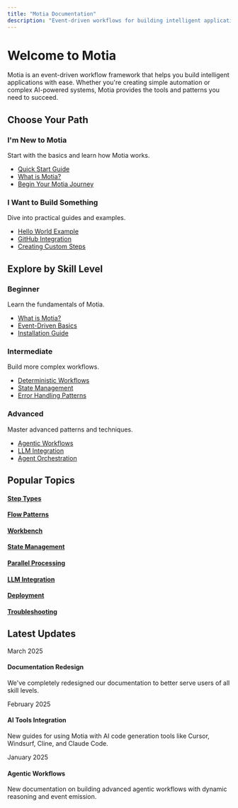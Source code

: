```yaml
---
title: "Motia Documentation"
description: "Event-driven workflows for building intelligent applications"
---
```


# Welcome to Motia

Motia is an event-driven workflow framework that helps you build intelligent applications with ease. Whether you're creating simple automation or complex AI-powered systems, Motia provides the tools and patterns you need to succeed.

## Choose Your Path

<div className="grid grid-cols-1 md:grid-cols-2 gap-4">
  <div className="p-6 border rounded-lg hover:shadow-md transition-shadow">
    <h3 className="text-xl font-bold">I'm New to Motia</h3>
    <p className="mt-2">Start with the basics and learn how Motia works.</p>
    <ul className="mt-4 space-y-2">
      <li><a href="/docs/quickstart">Quick Start Guide</a></li>
      <li><a href="/docs/concepts/getting-started/what-is-motia">What is Motia?</a></li>
      <li><a href="/docs/journeys/start-your-motia-journey">Begin Your Motia Journey</a></li>
    </ul>
  </div>
  <div className="p-6 border rounded-lg hover:shadow-md transition-shadow">
    <h3 className="text-xl font-bold">I Want to Build Something</h3>
    <p className="mt-2">Dive into practical guides and examples.</p>
    <ul className="mt-4 space-y-2">
      <li><a href="/docs/guides/patterns/hello-world">Hello World Example</a></li>
      <li><a href="/docs/real-world-tutorials/github-integration">GitHub Integration</a></li>
      <li><a href="/docs/guides/step-creation">Creating Custom Steps</a></li>
    </ul>
  </div>
</div>

## Explore by Skill Level

<div className="mt-8 grid grid-cols-1 md:grid-cols-3 gap-4">
  <div className="p-6 border rounded-lg hover:shadow-md transition-shadow">
    <h3 className="text-xl font-bold">Beginner</h3>
    <p className="mt-2">Learn the fundamentals of Motia.</p>
    <ul className="mt-4 space-y-2">
      <li><a href="/docs/concepts/getting-started/what-is-motia">What is Motia?</a></li>
      <li><a href="/docs/concepts/getting-started/event-driven-basics">Event-Driven Basics</a></li>
      <li><a href="/docs/guides/setup/installation">Installation Guide</a></li>
    </ul>
  </div>
  <div className="p-6 border rounded-lg hover:shadow-md transition-shadow">
    <h3 className="text-xl font-bold">Intermediate</h3>
    <p className="mt-2">Build more complex workflows.</p>
    <ul className="mt-4 space-y-2">
      <li><a href="/docs/concepts/deterministic-workflows">Deterministic Workflows</a></li>
      <li><a href="/docs/concepts/core-components/state-management">State Management</a></li>
      <li><a href="/docs/guides/patterns/error-handling">Error Handling Patterns</a></li>
    </ul>
  </div>
  <div className="p-6 border rounded-lg hover:shadow-md transition-shadow">
    <h3 className="text-xl font-bold">Advanced</h3>
    <p className="mt-2">Master advanced patterns and techniques.</p>
    <ul className="mt-4 space-y-2">
      <li><a href="/docs/concepts/agentic-workflows">Agentic Workflows</a></li>
      <li><a href="/docs/journeys/llm-integration">LLM Integration</a></li>
      <li><a href="/docs/concepts/advanced-patterns/agent-orchestration">Agent Orchestration</a></li>
    </ul>
  </div>
</div>

## Popular Topics

<div className="mt-8 grid grid-cols-2 md:grid-cols-4 gap-4">
  <a href="/docs/concepts/core-components/step-types" className="p-4 border rounded-lg text-center hover:shadow-md transition-shadow">
    <h4 className="font-bold">Step Types</h4>
  </a>
  <a href="/docs/concepts/core-components/flow-patterns" className="p-4 border rounded-lg text-center hover:shadow-md transition-shadow">
    <h4 className="font-bold">Flow Patterns</h4>
  </a>
  <a href="/docs/concepts/core-components/workbench" className="p-4 border rounded-lg text-center hover:shadow-md transition-shadow">
    <h4 className="font-bold">Workbench</h4>
  </a>
  <a href="/docs/concepts/core-components/state-management" className="p-4 border rounded-lg text-center hover:shadow-md transition-shadow">
    <h4 className="font-bold">State Management</h4>
  </a>
  <a href="/docs/guides/patterns/parallel-processing" className="p-4 border rounded-lg text-center hover:shadow-md transition-shadow">
    <h4 className="font-bold">Parallel Processing</h4>
  </a>
  <a href="/docs/journeys/llm-integration" className="p-4 border rounded-lg text-center hover:shadow-md transition-shadow">
    <h4 className="font-bold">LLM Integration</h4>
  </a>
  <a href="/docs/guides/deployment/environments" className="p-4 border rounded-lg text-center hover:shadow-md transition-shadow">
    <h4 className="font-bold">Deployment</h4>
  </a>
  <a href="/docs/troubleshooting" className="p-4 border rounded-lg text-center hover:shadow-md transition-shadow">
    <h4 className="font-bold">Troubleshooting</h4>
  </a>
</div>

## Latest Updates

<div className="mt-8 space-y-4">
  <div className="p-4 border rounded-lg">
    <span className="text-sm text-gray-500">March 2025</span>
    <h4 className="font-bold">Documentation Redesign</h4>
    <p>We've completely redesigned our documentation to better serve users of all skill levels.</p>
  </div>
  <div className="p-4 border rounded-lg">
    <span className="text-sm text-gray-500">February 2025</span>
    <h4 className="font-bold">AI Tools Integration</h4>
    <p>New guides for using Motia with AI code generation tools like Cursor, Windsurf, Cline, and Claude Code.</p>
  </div>
  <div className="p-4 border rounded-lg">
    <span className="text-sm text-gray-500">January 2025</span>
    <h4 className="font-bold">Agentic Workflows</h4>
    <p>New documentation on building advanced agentic workflows with dynamic reasoning and event emission.</p>
  </div>
</div>
